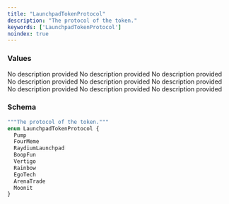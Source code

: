 ```yaml
---
title: "LaunchpadTokenProtocol"
description: "The protocol of the token."
keywords: ['LaunchpadTokenProtocol']
noindex: true
---
```


### Values

<ResponseField name="Pump" type="enum">
  No description provided
</ResponseField>

<ResponseField name="FourMeme" type="enum">
  No description provided
</ResponseField>

<ResponseField name="RaydiumLaunchpad" type="enum">
  No description provided
</ResponseField>

<ResponseField name="BoopFun" type="enum">
  No description provided
</ResponseField>

<ResponseField name="Vertigo" type="enum">
  No description provided
</ResponseField>

<ResponseField name="Rainbow" type="enum">
  No description provided
</ResponseField>

<ResponseField name="EgoTech" type="enum">
  No description provided
</ResponseField>

<ResponseField name="ArenaTrade" type="enum">
  No description provided
</ResponseField>

<ResponseField name="Moonit" type="enum">
  No description provided
</ResponseField>

### Schema


```graphql 
"""The protocol of the token."""
enum LaunchpadTokenProtocol {
  Pump
  FourMeme
  RaydiumLaunchpad
  BoopFun
  Vertigo
  Rainbow
  EgoTech
  ArenaTrade
  Moonit
}
```

